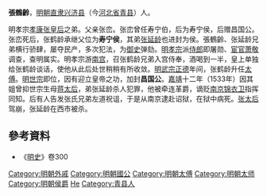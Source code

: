 {{other uses|张鹤龄}}

'''張鶴齡'''{{BD|？||1538年||}}，[[明朝|明朝]][[北直隶|直隶]][[沧县|兴济县]]（今[[河北省|河北省]][[青县|青县]]）人。

明孝宗[[孝成敬皇后|孝康张皇后]]之弟。父亲张峦。张峦曾任寿宁伯，后为寿宁侯，后赠昌国公。张峦死后，张鹤龄承继父位为'''寿宁侯'''，其弟[[張延齡_(明朝)|张延龄]]也进封为侯。張鶴齡、张延龄兄弟横行骄肆，屡夺民产，多次犯法，为[[御史|御史]]弹劾。[[明孝宗|明孝宗]]派[[侍郎|侍郎]]即屠勋、[[宦官|宦官]][[蕭敬_(明朝宦官)|萧敬]]调查，查明属实。明孝宗游[[普胜寺|南宫]]，召张鹤龄兄弟入宫侍奉，酒喝到一半，皇上单独给张鹤龄谈话，使他从此后处世稍稍有所收敛。[[明武宗|明武宗]][[正德_(明朝)|正德]]年间，张鹤龄升任[[太傅|太傅]]。[[明世宗|明世宗]]即位，因有迎立皇帝之功，加封'''昌国公'''。[[嘉靖|嘉靖]]十二年（1533年）因其姐曾抑世宗生母[[慈孝獻皇后|蒋太后]]，弟张延龄杀人犯罪，他被牵连革爵，谪贬[[南京|南京]][[锦衣卫|锦衣卫]]指挥同知。后有人告发张氏兄弟左道祝诅，于是从南京逮赴诏狱，在狱中病死。[[孝成敬皇后|张太后]]驾崩，张延龄在西市被杀。

== 參考資料 ==
* 《[[明史|明史]]》卷300

{{DEFAULTSORT:zhang heling}}
[[Category:明朝外戚|Category:明朝外戚]]
[[Category:明朝國公|Category:明朝國公]]
[[Category:明朝太傅|Category:明朝太傅]]
[[Category:明朝太师|Category:明朝太师]]
[[Category:明朝侯爵|Category:明朝侯爵]]
[[Category:张姓|He]]
[[Category:青县人|Category:青县人]]